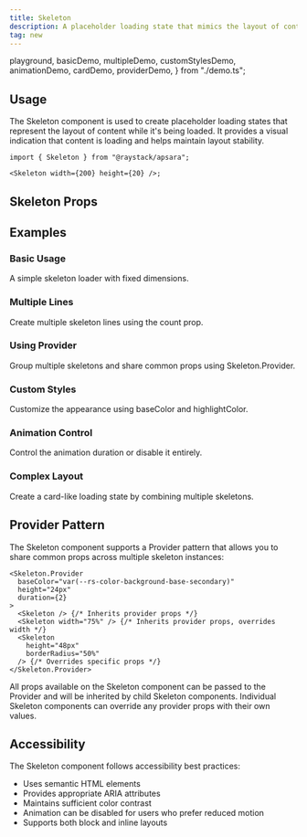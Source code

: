 ```yaml
---
title: Skeleton
description: A placeholder loading state that mimics the layout of content while it's being loaded.
tag: new
---
```


  playground,
  basicDemo,
  multipleDemo,
  customStylesDemo,
  animationDemo,
  cardDemo,
  providerDemo,
} from "./demo.ts";

<Demo data={playground} />

## Usage

The Skeleton component is used to create placeholder loading states that represent the layout of content while it's being loaded. It provides a visual indication that content is loading and helps maintain layout stability.

```tsx
import { Skeleton } from "@raystack/apsara";

<Skeleton width={200} height={20} />;
```

## Skeleton Props

<auto-type-table path="./props.ts" name="SkeletonProps" />

## Examples

### Basic Usage

A simple skeleton loader with fixed dimensions.

<Demo data={basicDemo} />

### Multiple Lines

Create multiple skeleton lines using the count prop.

<Demo data={multipleDemo} />

### Using Provider

Group multiple skeletons and share common props using Skeleton.Provider.

<Demo data={providerDemo} />

### Custom Styles

Customize the appearance using baseColor and highlightColor.

<Demo data={customStylesDemo} />

### Animation Control

Control the animation duration or disable it entirely.

<Demo data={animationDemo} />

### Complex Layout

Create a card-like loading state by combining multiple skeletons.

<Demo data={cardDemo} />

## Provider Pattern

The Skeleton component supports a Provider pattern that allows you to share common props across multiple skeleton instances:

```tsx
<Skeleton.Provider
  baseColor="var(--rs-color-background-base-secondary)"
  height="24px"
  duration={2}
>
  <Skeleton /> {/* Inherits provider props */}
  <Skeleton width="75%" /> {/* Inherits provider props, overrides width */}
  <Skeleton 
    height="48px"  
    borderRadius="50%" 
  /> {/* Overrides specific props */}
</Skeleton.Provider>
```

All props available on the Skeleton component can be passed to the Provider and will be inherited by child Skeleton components. Individual Skeleton components can override any provider props with their own values.

## Accessibility

The Skeleton component follows accessibility best practices:

- Uses semantic HTML elements
- Provides appropriate ARIA attributes
- Maintains sufficient color contrast
- Animation can be disabled for users who prefer reduced motion
- Supports both block and inline layouts